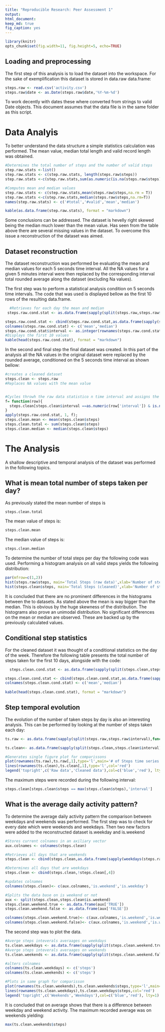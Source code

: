 ```yaml
---
title: "Reproducible Research: Peer Assessment 1"
output: 
html_document:
keep_md: true
fig_caption: yes
---
```


```r
library(knitr)
opts_chunk$set(fig.width=11, fig.height=5, echo=TRUE)
```


<!-- markdown v1 -->
## Loading and preprocessing 
The first step of this analysis is to load the dataset into the workspace. For the sake of exemplification this dataset is stored in data.raw data.frame:
```r
steps.raw <- read.csv('activity.csv')
steps.raw$date <- as.Date(steps.raw$date,'%Y-%m-%d')
```
To work decently with dates these where converted from strings to valid Date objects.
This document assumes that the data file is in the same folder as this script.

# Data Analyis

To better understand the data structure a simple statistics calculation was performed. The mean value, median total length and valid record length was obtained.

```r
#Determines the total number of steps and the number of valid steps
step.raw.stats <-list()
step.raw.stats <- c(step.raw.stats, length(steps.raw$steps))
step.raw.stats <-c(step.raw.stats,sum(as.numeric(is.na(steps.raw$steps))))

#Computes mean and median values
step.raw.stats <- c(step.raw.stats,mean(steps.raw$steps,na.rm = T))
step.raw.stats <-c(step.raw.stats,median(steps.raw$steps,na.rm=T))
names(step.raw.stats) <- c('#total','#valid','mean','median')

kable(as.data.frame(step.raw.stats), format = "markdown")    
```

Some conclusions can be addressed. The dataset is hevelly right skewed being the median much lower than the mean value.
Has seen from the table above there are several missing values in the dataset.
To overcome this issue a reconstruction of the dataset was aimed. 

## Dataset reconstruction
The dataset reconstruction was performed be evaluating the mean and median values for each 5 seconds time interval. 
All the NA values for a given 5 minutes interval were then replaced by the corresponding interval total rounded average along the dataset (excluding Na values).

The first step was to perform  a statistical analysis condition on 5 seconds time intervals.
The code that was used is displayed bellow as the first 10 rows of the resulting data.frame.

```r
  #Retrieves for each day the mean and median
 steps.raw.cond.stat <- as.data.frame(sapply(split(steps.raw,steps.raw$interval),function(x) mean(x[,'steps'],na.rm=T)),row.names=NULL)

steps.raw.cond.stat <- cbind(steps.raw.cond.stat,as.data.frame(sapply(split(steps.raw,steps.raw$interval),function(x) median(x[,'steps'],na.rm=T)),row.names=NULL))
colnames(steps.raw.cond.stat) <- c('mean','median')
steps.raw.cond.stat$interval <- as.integer(rownames(steps.raw.cond.stat))
#Displays the first 10 values
kable(head(steps.raw.cond.stat), format = "markdown")  
```



In the second and final step the final dataset was created. 
In this part of the analysis all the NA values in the original dataset were replaced by the rounded average, conditioned on the 5 seconds time interval as shown bellow:
```r
#creates a cleaned dataset
steps.clean <- steps.raw
#Replaces NA values with the mean value


#Cycles throwh the raw data statistico n time interval and assigns the new mwan value
f= function(row){
  steps.clean[steps.clean$interval ==as.numeric(row['interval']) & is.na(steps.clean$steps),'steps'] <<- round(row['mean'])
}
apply(steps.raw.cond.stat, 1, f);
steps.clean.mean <- mean(steps.clean$steps)
steps.clean.total <- sum(steps.clean$steps)
steps.clean.median <- median(steps.clean$steps)
```



# The Analysis

  A shallow descriptive and temporal analysis of the dataset was performed in the following  topics. 
  
## What is mean total number of steps taken per day?

As previously stated the mean number of steps is
```r
steps.clean.total
```

The mean value of steps is:
```r
steps.clean.mean
```

The median value of steps is:
```r
steps.clean.median
```


To determine the number of total steps per day the following code was used.
Performing a histogram analysis on all valid steps yields the following distribution:
```r
par(mfrow=c(1,2))
hist(steps.raw$steps, main='Total Steps (raw data)',xlab='Number of steps')
hist(steps.clean$steps, main='Total Steps (cleaned)',xlab='Number of steps')
```

It is concluded that there are no prominent differences in the histograms between the to datasets.
As stated above the mean is way bigger than the median. This is obvious by the huge skewness of the distribution. The histograms also prove an unimodal distribution.
No significant differences on the mean or median are observed. These are backed up by the previously calculated values.

## Conditional step statistics
  For the cleaned dataset it was thought of a conditional statistics on the day of the week. Therefore the following table presents the total number of steps taken for the first 10 days, alongside with the code:
  
```r
  steps.clean.cond.stat <- as.data.frame(sapply(split(steps.clean,steps.clean$date),function(x) mean(x[,'steps'],na.rm=T)))

steps.clean.cond.stat <- cbind(steps.clean.cond.stat,as.data.frame(sapply(split(steps.clean,steps.clean$date),function(x) median(x[,'steps'],na.rm=T))))
colnames(steps.clean.cond.stat) <- c('mean','median')
                               
kable(head(steps.clean.cond.stat), format = "markdown")     

```


## Step temporal evolution
The evolution of the number of taken steps by day is also an interesting analysis. This can be performed by looking at the number of steps taken each day:

```r

ts.raw <- as.data.frame(sapply(split(steps.raw,steps.raw$interval),function(x) mean(x[,'steps'],na.rm=T)))

ts.clean<- as.data.frame(sapply(split(steps.clean,steps.clean$interval),function(x) mean(x[,'steps'],na.rm=T)))

#Generates single figure plot for comparissons
plot(rownames(ts.raw),ts.raw[,1],type='l',main='# of Steps time series',xlab='Interval (5m)',ylab='# steps',col='blue')
lines(rownames(ts.clean),ts.clean[,1],type='l',col='red')
legend('topright',c('Raw data','Cleaned data'),col=c('blue','red'), lty=1)
```

The maximum steps were recorded during the following interval:
```r
steps.clean[steps.clean$steps == max(steps.clean$steps),'interval']
```


## What is the average daily activity pattern?

To determine the average daily activity pattern the comparison between weekdays and weekends was performed.
The first step was to check for every date which were weekends and weekdays. Then two new factors were added to the reconstructed dataset is.weekday and is.weekend


```r
#Stores current colnames in an axiliary vector
aux.colnames <- colnames(steps.clean)

#Retrieves all days that are weekends
steps.clean <- cbind(steps.clean,as.data.frame(sapply(weekdays(steps.raw$date),function(x) any(c('Domingo','Sábado')==x))))

#Determines all days that are weekdays
steps.clean <- cbind(steps.clean,!steps.clean[,4])

#updates colnames
colnames(steps.clean)<- c(aux.colnames,'is.weekend','is.weekday')

#Splits the data base on is weekend or not
aux <- split(steps.clean,steps.clean$is.weekend)
steps.clean.weekend.true <- as.data.frame(aux['TRUE'])
steps.clean.weekend.false <- as.data.frame(aux['FALSE'])

colnames(steps.clean.weekend.true)<- c(aux.colnames,'is.weekend','is.weekday')
colnames(steps.clean.weekend.false)<- c(aux.colnames,'is.weekend','is.weekday')

```

The second step was to plot the data.
```r

#Averge steps inteverals averaages on weekdays
ts.clean.weekdays <- as.data.frame(sapply(split(steps.clean.weekend.true[,'steps'],steps.clean.weekend.true$interval),function(x) mean(x,na.rm=T)))
#Averge steps inteverals averaages on weekends
ts.clean.weekends <- as.data.frame(sapply(split(steps.clean.weekend.false[,'steps'],steps.clean.weekend.false$interval),function(x) mean(x,na.rm=T)))

#alters colnames
colnames(ts.clean.weekdays) <- c('steps')
colnames(ts.clean.weekends) <- c('steps')

#Plots in same graph for comparisson
plot(rownames(ts.clean.weekends),ts.clean.weekends$steps,type='l',main='# of Steps time series (raw data)',xlab='Interval m',ylab='# steps',col='blue')
lines(rownames(ts.clean.weekdays),ts.clean.weekdays$steps,col='red')
legend('topright',c('Weekends','Weekdays'),col=c('blue','red'), lty=1)
```

It is concluded that on average shows that there is a difference between weekday and weekend activity. The maximum recorded average was on weekends yielding:

```r
max(ts.clean.weekends$steps)
```

